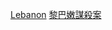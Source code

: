 {{Catnav|頁面分類|人物|各國人物|各國謀殺案受害者}}
{{Catnav|頁面分類|人物|逝世|特殊原因逝世者|謀殺受害者|各國謀殺案受害者}}
{{Catnav|頁面分類|社會|社會問題|犯罪|謀殺|謀殺受害者|各國謀殺案受害者}}
{{Catnav|頁面分類|社會|社會問題|犯罪|謀殺|各國謀殺案|黎巴嫩謀殺案}}
{{Catnav|頁面分類|社會科學|社會學|刑事學|犯罪|謀殺|各國謀殺案|黎巴嫩謀殺案}}
{{Catnav|頁面分類|社會科學|心理學|行為|犯罪|謀殺|各國謀殺案|黎巴嫩謀殺案}}

[[Category:各國謀殺案受害者|Lebanon]]
[[Category:黎巴嫩謀殺案|]]
